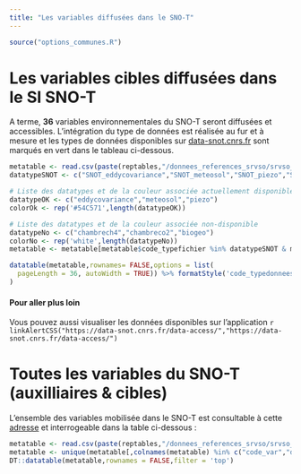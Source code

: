 ```yaml
---
title: "Les variables diffusées dans le SNO-T"
---
```


```r
source("options_communes.R")
```

# Les variables cibles diffusées dans le SI SNO-T

A terme, **36** variables environnementales du SNO-T seront diffusées et accessibles. L'intégration du type de données est réalisée au fur et à mesure et les types de données disponibles sur [data-snot.cnrs.fr](https://data-snot.cnrs.fr/snot/login.jsf) sont marqués en vert dans le tableau ci-dessous.

```r
metatable <- read.csv(paste(reptables,"/donnees_references_srvso/srvso_variables.csv",sep=""),sep=";",colClasses = "character")
datatypeSNOT <- c("SNOT_eddycovariance","SNOT_meteosol","SNOT_piezo","SNOT_biogeo","SNOT_chambrech4","SNOT_chambreco2")

# Liste des datatypes et de la couleur associée actuellement disponible 
datatypeOK <- c("eddycovariance","meteosol","piezo")
colorOk <- rep('#54C571',length(datatypeOK))

# Liste des datatypes et de la couleur associée non-disponible 
datatypeNo <- c("chambrech4","chambreco2","biogeo")
colorNo <- rep('white',length(datatypeNo))
metatable <- metatable[metatable$code_typefichier %in% datatypeSNOT & metatable$type_variable %in% "cible",c("code_var","code_typedonnees","description")] 

datatable(metatable,rownames= FALSE,options = list(
  pageLength = 36, autoWidth = TRUE)) %>% formatStyle('code_typedonnees',target = 'row',backgroundColor = styleEqual(c(datatypeOK, datatypeNo), c(colorOk, colorNo))
)
```

<div class="alert alert-warning" role="alert">
  <h4 class="alert-heading">**Pour aller plus loin**</h4>
  <p>Vous pouvez aussi visualiser les données disponibles sur l'application `r linkAlertCSS("https://data-snot.cnrs.fr/data-access/","https://data-snot.cnrs.fr/data-access/")`</p>
</div>

# Toutes les variables du SNO-T (auxilliaires & cibles)

L'ensemble des variables mobilisée dans le SNO-T est consultable à cette [adresse](https://github.com/Rosalien/doc_snot/raw/master/Tables/donnees_references_srvso/srvso_variables.csv) et interrogeable dans la table ci-dessous :

```r
metatable <- read.csv(paste(reptables,"/donnees_references_srvso/srvso_variables.csv",sep=""),sep=";",colClasses = "character")
metatable <- unique(metatable[,colnames(metatable) %in% c("code_var","description","type_variable")]) 
DT::datatable(metatable,rownames = FALSE,filter = 'top')
```